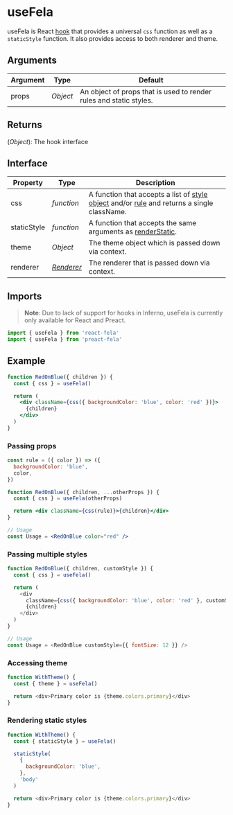 # useFela

useFela is React [hook](https://reactjs.org/docs/hooks-intro.html) that provides a universal `css` function as well as a `staticStyle` function. It also provides access to both renderer and theme.

## Arguments

| Argument | Type     | Default                                                            |
| -------- | -------- | ------------------------------------------------------------------ |
| props    | _Object_ | An object of props that is used to render rules and static styles. |

## Returns

(_Object_): The hook interface

## Interface

| Property    | Type                            | Description                                                                                                                             |
| ----------- | ------------------------------- | --------------------------------------------------------------------------------------------------------------------------------------- |
| css         | _function_                      | A function that accepts a list of [style object](basics/rules/style-object) and/or [rule](basics/rules) and returns a single className. |
| staticStyle | _function_                      | A function that accepts the same arguments as [renderStatic](api/fela/renderer#renderStatic).                                           |
| theme       | _Object_                        | The theme object which is passed down via context.                                                                                      |
| renderer    | _[Renderer](api/fela/renderer)_ | The renderer that is passed down via context.                                                                                           |

## Imports

> **Note**: Due to lack of support for hooks in Inferno, useFela is currently only available for React and Preact.

```javascript
import { useFela } from 'react-fela'
import { useFela } from 'preact-fela'
```

## Example

```jsx
function RedOnBlue({ children }) {
  const { css } = useFela()

  return (
    <div className={css({ backgroundColor: 'blue', color: 'red' })}>
      {children}
    </div>
  )
}
```

### Passing props

```jsx
const rule = ({ color }) => ({
  backgroundColor: 'blue',
  color,
})

function RedOnBlue({ children, ...otherProps }) {
  const { css } = useFela(otherProps)

  return <div className={css(rule)}>{children}</div>
}

// Usage
const Usage = <RedOnBlue color="red" />
```

### Passing multiple styles

```javascript
function RedOnBlue({ children, customStyle }) {
  const { css } = useFela()

  return (
    <div
      className={css({ backgroundColor: 'blue', color: 'red' }, customStyle)}>
      {children}
    </div>
  )
}

// Usage
const Usage = <RedOnBlue customStyle={{ fontSize: 12 }} />
```

### Accessing theme

```javascript
function WithTheme() {
  const { theme } = useFela()

  return <div>Primary color is {theme.colors.primary}</div>
}
```

### Rendering static styles

```javascript
function WithTheme() {
  const { staticStyle } = useFela()

  staticStyle(
    {
      backgroundColor: 'blue',
    },
    'body'
  )

  return <div>Primary color is {theme.colors.primary}</div>
}
```
